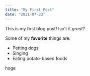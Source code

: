 ```yaml
---
title: "My First Post"
date: "2021-07-23"
---
```


This is my first blog post! Isn't it *great*?

Some of my **favorite** things are:

* Petting dogs
* Singing
* Eating potato-based foods

hoge